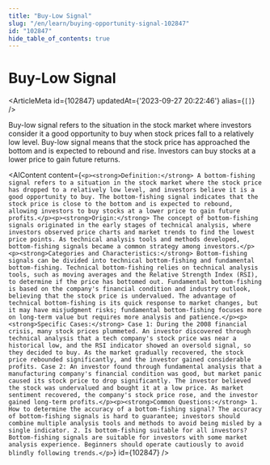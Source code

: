 ```yaml
---
title: "Buy-Low Signal"
slug: "/en/learn/buying-opportunity-signal-102847"
id: "102847"
hide_table_of_contents: true
---
```



# Buy-Low Signal

<ArticleMeta id={102847} updatedAt={'2023-09-27 20:22:46'} alias={`[]`} />
<div className='border-solid border-b border-t-0 my-4 border-[var(--ifm-color-gray-300)]' />

Buy-low signal refers to the situation in the stock market where investors consider it a good opportunity to buy when stock prices fall to a relatively low level. Buy-low signal means that the stock price has approached the bottom and is expected to rebound and rise. Investors can buy stocks at a lower price to gain future returns.

<AIContent content={`<p><strong>Definition:</strong> A bottom-fishing signal refers to a situation in the stock market where the stock price has dropped to a relatively low level, and investors believe it is a good opportunity to buy. The bottom-fishing signal indicates that the stock price is close to the bottom and is expected to rebound, allowing investors to buy stocks at a lower price to gain future profits.</p><p><strong>Origin:</strong> The concept of bottom-fishing signals originated in the early stages of technical analysis, where investors observed price charts and market trends to find the lowest price points. As technical analysis tools and methods developed, bottom-fishing signals became a common strategy among investors.</p><p><strong>Categories and Characteristics:</strong> Bottom-fishing signals can be divided into technical bottom-fishing and fundamental bottom-fishing. Technical bottom-fishing relies on technical analysis tools, such as moving averages and the Relative Strength Index (RSI), to determine if the price has bottomed out. Fundamental bottom-fishing is based on the company's financial condition and industry outlook, believing that the stock price is undervalued. The advantage of technical bottom-fishing is its quick response to market changes, but it may have misjudgment risks; fundamental bottom-fishing focuses more on long-term value but requires more analysis and patience.</p><p><strong>Specific Cases:</strong> Case 1: During the 2008 financial crisis, many stock prices plummeted. An investor discovered through technical analysis that a tech company's stock price was near a historical low, and the RSI indicator showed an oversold signal, so they decided to buy. As the market gradually recovered, the stock price rebounded significantly, and the investor gained considerable profits. Case 2: An investor found through fundamental analysis that a manufacturing company's financial condition was good, but market panic caused its stock price to drop significantly. The investor believed the stock was undervalued and bought it at a low price. As market sentiment recovered, the company's stock price rose, and the investor gained long-term profits.</p><p><strong>Common Questions:</strong> 1. How to determine the accuracy of a bottom-fishing signal? The accuracy of bottom-fishing signals is hard to guarantee; investors should combine multiple analysis tools and methods to avoid being misled by a single indicator. 2. Is bottom-fishing suitable for all investors? Bottom-fishing signals are suitable for investors with some market analysis experience. Beginners should operate cautiously to avoid blindly following trends.</p>`} id={102847} />
